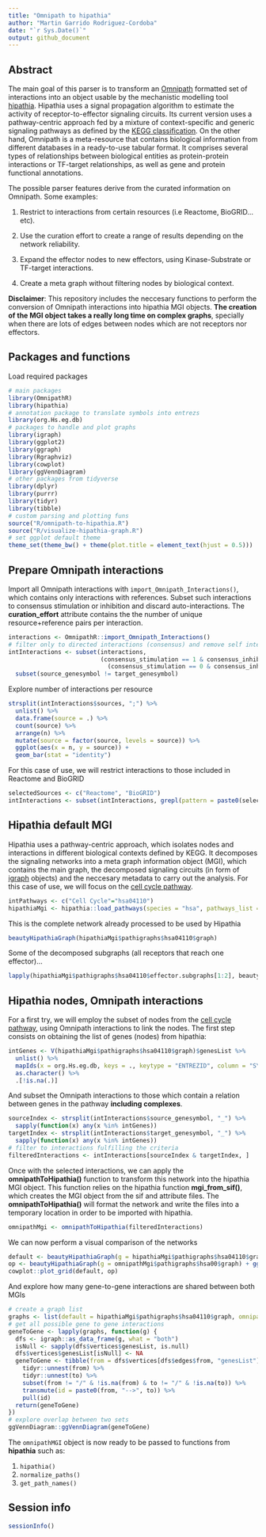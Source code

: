 ```yaml
---
title: "Omnipath to hipathia"
author: "Martin Garrido Rodriguez-Cordoba"
date: "`r Sys.Date()`"
output: github_document
---
```


## Abstract

The main goal of this parser is to transform an [Omnipath](http://omnipathdb.org/) formatted set of interactions into an object usable by the mechanistic modelling tool [hipathia](http://hipathia.babelomics.org/). Hipathia uses a signal propagation algorithm to estimate the activity of receptor-to-effector signaling circuits. Its current version uses a pathway-centric approach fed by a mixture of context-specific and generic signaling pathways as defined by the [KEGG  classification](https://www.genome.jp/kegg/pathway.html). On the other hand, Omnipath is a meta-resource that contains biological information from different databases in a ready-to-use tabular format. It comprises several types of relationships between biological entities as protein-protein interactions or TF-target relationships, as well as gene and protein functional annotations.

The possible parser features derive from the curated information on Omnipath. Some examples:

1. Restrict to interactions from certain resources (i.e Reactome, BioGRID... etc).

2. Use the curation effort to create a range of results depending on the network reliability.

3. Expand the effector nodes to new effectors, using Kinase-Substrate or TF-target interactions.

4. Create a meta graph without filtering nodes by biological context.

**Disclaimer**: This repository includes the neccesary functions to perform the conversion of Omnipath interactions into hipathia MGI objects. **The creation of the MGI object takes a really long time on complex graphs**, specially when there are lots of edges between nodes which are not receptors nor effectors. 

## Packages and functions

Load required packages

```r
# main packages
library(OmnipathR)
library(hipathia)
# annotation package to translate symbols into entrezs
library(org.Hs.eg.db)
# packages to handle and plot graphs
library(igraph)
library(ggplot2)
library(ggraph)
library(Rgraphviz)
library(cowplot)
library(ggVennDiagram)
# other packages from tidyverse
library(dplyr)
library(purrr)
library(tidyr)
library(tibble)
# custom parsing and plotting funs
source("R/omnipath-to-hipathia.R")
source("R/visualize-hipathia-graph.R")
# set ggplot default theme
theme_set(theme_bw() + theme(plot.title = element_text(hjust = 0.5)))
```

## Prepare Omnipath interactions 

Import all Omnipath interactions with `import_Omnipath_Interactions()`, which contains only interactions with references. Subset such interactions to consensus stimulation or inhibition and discard auto-interactions. The **curation_effort** attribute contains the the number of unique resource+reference pairs per interaction.

```r
interactions <- OmnipathR::import_Omnipath_Interactions()
# filter only to directed interactions (consensus) and remove self interactions
intInteractions <- subset(interactions, 
                          (consensus_stimulation == 1 & consensus_inhibition == 0) | 
                            (consensus_stimulation == 0 & consensus_inhibition == 1)) %>%
  subset(source_genesymbol != target_genesymbol)
```

Explore number of interactions per resource

```r
strsplit(intInteractions$sources, ";") %>%
  unlist() %>%
  data.frame(source = .) %>%
  count(source) %>%
  arrange(n) %>%
  mutate(source = factor(source, levels = source)) %>%
  ggplot(aes(x = n, y = source)) +
  geom_bar(stat = "identity")
```

For this case of use, we will restrict interactions to those included in Reactome and BioGRID

```r
selectedSources <- c("Reactome", "BioGRID")
intInteractions <- subset(intInteractions, grepl(pattern = paste0(selectedSources, collapse = "|"), x = sources))
```

## Hipathia default MGI

Hipathia uses a pathway-centric approach, which isolates nodes and interactions in different biological contexts defined by KEGG. It decomposes the signaling networks into a meta graph information object (MGI), which contains the main graph, the decomposed signaling circuits (in form of [igraph](https://igraph.org/) objects) and the neccesary metadata to carry out the analysis. For this case of use, we will focus on the [cell cycle pathway](https://www.genome.jp/kegg-bin/show_pathway?hsa04110).

```r
intPathways <- c("Cell Cycle"="hsa04110")
hipathiaMgi <- hipathia::load_pathways(species = "hsa", pathways_list = intPathways)
```

This is the complete network already processed to be used by Hipathia

```r
beautyHipathiaGraph(hipathiaMgi$pathigraphs$hsa04110$graph)
```

Some of the decomposed subgraphs (all receptors that reach one effector)...

```r
lapply(hipathiaMgi$pathigraphs$hsa04110$effector.subgraphs[1:2], beautyHipathiaGraph)
```

## Hipathia nodes, Omnipath interactions

For a first try, we will employ the subset of nodes from the [cell cycle pathway](https://www.genome.jp/kegg-bin/show_pathway?hsa04110), using Omnipath interactions to link the nodes. The first step consists on obtaining the list of genes (nodes) from hipathia:

```r
intGenes <- V(hipathiaMgi$pathigraphs$hsa04110$graph)$genesList %>%
  unlist() %>%
  mapIds(x = org.Hs.eg.db, keys = ., keytype = "ENTREZID", column = "SYMBOL") %>%
  as.character() %>%
  .[!is.na(.)]
```

And subset the Omnipath interactions to those which contain a relation between genes in the pathway **including complexes**.

```r
sourceIndex <- strsplit(intInteractions$source_genesymbol, "_") %>% 
  sapply(function(x) any(x %in% intGenes))
targetIndex <- strsplit(intInteractions$target_genesymbol, "_") %>% 
  sapply(function(x) any(x %in% intGenes))
# filter to interactions fulfilling the criteria
filteredInteractions <- intInteractions[sourceIndex & targetIndex, ]
```

Once with the selected interactions, we can apply the **omnipathToHipathia()** function to transform this network into the hipathia MGI object. This function relies on the hipathia function **mgi_from_sif()**, which creates the MGI object from the sif and attribute files. The **omnipathToHipathia()** will format the network and write the files into a temporary location in order to be imported with hipathia.

```r
omnipathMgi <- omnipathToHipathia(filteredInteractions)
```

We can now perform a visual comparison of the networks

```r
default <- beautyHipathiaGraph(g = hipathiaMgi$pathigraphs$hsa04110$graph) + ggtitle("Default Cell Cycle")
op <- beautyHipathiaGraph(g = omnipathMgi$pathigraphs$hsa00$graph) + ggtitle("Omnipath derived Cell Cycle")
cowplot::plot_grid(default, op)
```

And explore how many gene-to-gene interactions are shared between both MGIs

```r
# create a graph list
graphs <- list(default = hipathiaMgi$pathigraphs$hsa04110$graph, omnipath = omnipathMgi$pathigraphs$hsa00$graph)
# get all possible gene to gene interactions
geneToGene <- lapply(graphs, function(g) {
  dfs <- igraph::as_data_frame(g, what = "both")
  isNull <- sapply(dfs$vertices$genesList, is.null)
  dfs$vertices$genesList[isNull] <- NA
  geneToGene <- tibble(from = dfs$vertices[dfs$edges$from, "genesList"], to = dfs$vertices[dfs$edges$to, "genesList"]) %>%
    tidyr::unnest(from) %>%
    tidyr::unnest(to) %>%
    subset(from != "/" & !is.na(from) & to != "/" & !is.na(to)) %>%
    transmute(id = paste0(from, "-->", to)) %>% 
    pull(id)
  return(geneToGene)
})
# explore overlap between two sets
ggVennDiagram::ggVennDiagram(geneToGene)
```

The `omnipathMGI` object is now ready to be passed to functions from **hipathia** such as:

1. `hipathia()`
2. `normalize_paths()`
3. `get_path_names()`

## Session info

```r
sessionInfo()
```
